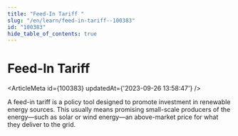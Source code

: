 ```yaml
---
title: "Feed-In Tariff "
slug: "/en/learn/feed-in-tariff--100383"
id: "100383"
hide_table_of_contents: true
---
```



# Feed-In Tariff 

<ArticleMeta id={100383} updatedAt={'2023-09-26 13:58:47'} />
<div className='border-solid border-b border-t-0 my-4 border-[var(--ifm-color-gray-300)]' />

A feed-in tariff is a policy tool designed to promote investment in renewable energy sources. This usually means promising small-scale producers of the energy—such as solar or wind energy—an above-market price for what they deliver to the grid.
